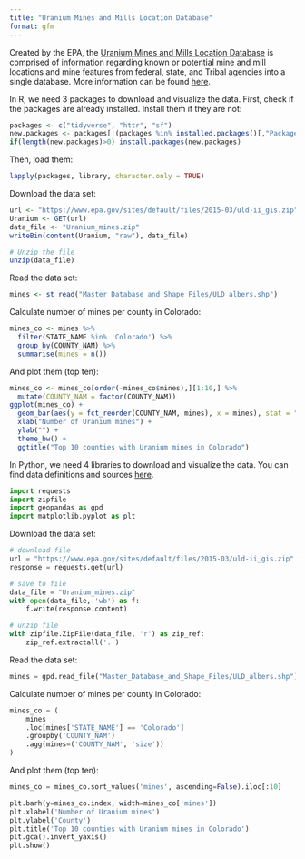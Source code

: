 ```yaml
---
title: "Uranium Mines and Mills Location Database"
format: gfm
---
```


Created by the EPA, the [Uranium Mines and Mills Location Database](https://www.epa.gov/radiation/uranium-mines-and-mills-location-database-0) is comprised of information regarding known or potential mine and mill locations and mine features from federal, state, and Tribal agencies into a single database. More information can be found [here](https://www.epa.gov/sites/default/files/2015-05/documents/402-r-05-009.pdf).

In R, we need 3 packages to download and visualize the data. First, check if the packages are already installed. Install them if they are not:

```r
packages <- c("tidyverse", "httr", "sf") 
new.packages <- packages[!(packages %in% installed.packages()[,"Package"])] 
if(length(new.packages)>0) install.packages(new.packages)
```

Then, load them:

```r
lapply(packages, library, character.only = TRUE)
```

Download the data set:

```r
url <- "https://www.epa.gov/sites/default/files/2015-03/uld-ii_gis.zip" 
Uranium <- GET(url)
data_file <- "Uranium_mines.zip"
writeBin(content(Uranium, "raw"), data_file)

# Unzip the file 
unzip(data_file)
```

Read the data set:

```r
mines <- st_read("Master_Database_and_Shape_Files/ULD_albers.shp")
```

Calculate number of mines per county in Colorado:

```r
mines_co <- mines %>% 
  filter(STATE_NAME %in% 'Colorado') %>% 
  group_by(COUNTY_NAM) %>% 
  summarise(mines = n())
```

And plot them (top ten):

```r
mines_co <- mines_co[order(-mines_co$mines),][1:10,] %>% 
  mutate(COUNTY_NAM = factor(COUNTY_NAM))
ggplot(mines_co) +
  geom_bar(aes(y = fct_reorder(COUNTY_NAM, mines), x = mines), stat = "identity") +
  xlab("Number of Uranium mines") +
  ylab("") +
  theme_bw() +
  ggtitle("Top 10 counties with Uranium mines in Colorado")
```

In Python, we need 4 libraries to download and visualize the data. You can find data definitions and sources [here](https://www.epa.gov/sites/default/files/2015-05/documents/402-r-05-009.pdf).

```python
import requests
import zipfile
import geopandas as gpd
import matplotlib.pyplot as plt
```

Download the data set:

```python
# download file
url = "https://www.epa.gov/sites/default/files/2015-03/uld-ii_gis.zip"
response = requests.get(url)

# save to file
data_file = "Uranium_mines.zip"
with open(data_file, 'wb') as f:
    f.write(response.content)

# unzip file
with zipfile.ZipFile(data_file, 'r') as zip_ref:
    zip_ref.extractall('.')

```

Read the data set:

```python
mines = gpd.read_file("Master_Database_and_Shape_Files/ULD_albers.shp")
```

Calculate number of mines per county in Colorado:

```python
mines_co = (
    mines
    .loc[mines['STATE_NAME'] == 'Colorado']
    .groupby('COUNTY_NAM')
    .agg(mines=('COUNTY_NAM', 'size'))
)
```

And plot them (top ten):

```python
mines_co = mines_co.sort_values('mines', ascending=False).iloc[:10]

plt.barh(y=mines_co.index, width=mines_co['mines'])
plt.xlabel('Number of Uranium mines')
plt.ylabel('County')
plt.title('Top 10 counties with Uranium mines in Colorado')
plt.gca().invert_yaxis()
plt.show()
```
